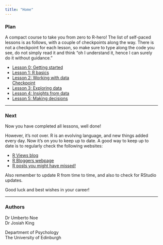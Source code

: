 ```yaml
---
title: "Home"
---
```



### Plan

A compact course to take you from zero to R-hero! The list of self-paced lessons is as follows, with a couple of checkpoints along the way. There is not a checkpoint for each lesson, so make sure to type along the code you see, do not simply read it and think "oh I understand it, hence I can surely do it without guidance."

- [Lesson 0: Getting started](00-intro.html)
- [Lesson 1: R basics](01-basics.html)
- [Lesson 2: Working with data](02-data.html)  
[Checkpoint](cpt-data.html)
- [Lesson 3: Exploring data](03-exploring-data.html)
- [Lesson 4: Insights from data](04-insights-from-data.html)
- [Lesson 5: Making decisions](05-making-decisions.html)


---


### Next

Now you have completed all lessons, well done! 

However, it's not over. R is an evolving language, and new things added every day. Now it's on you to keep up to date.
A good way to keep up to date is to regularly check the following websites:

- [R Views blog](https://rviews.rstudio.com/) 
- [R Bloggers webpage](https://www.r-bloggers.com/)
- [R posts you might have missed!](https://twitter.com/icymi_r)

Also remember to update R from time to time, and also to check for RStudio updates.

Good luck and best wishes in your career!

---

### Authors

Dr Umberto Noe\
Dr Josiah King

Department of Psychology\
The University of Edinburgh

